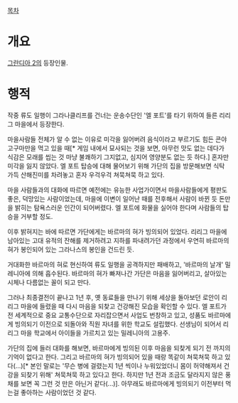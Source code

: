 [[목차]]
= 개요 =
[[그란디아 2]]의 등장인물.

= 행적 =
작중 류도 일행이 그라나클리프를 건너는 운송수단인 '엘 포트'를 타기 위하여 들른 리리그 마을에서 등장한다.

마을사람들 전체가 알 수 없는 이유로 미각을 잃어버려 음식이라고 부르기도 힘든 콘야 고구마만을 먹고 있을 때[* 게임 내에서 묘사되는 것을 보면, 아무런 맛도 없는 데다가 식감은 모래를 씹는 것 마냥 불쾌하기 그지없고, 심지어 영양분도 없는 듯 하다.] 혼자만 미각을 잃지 않았다. 엘 포트 탑승에 대해 물어보기 위해 가단의 집을 방문해보면 식탁 가득 산해진미를 차려놓고 혼자 우걱우걱 쳐묵쳐묵 하고 있다.

마을 사람들과의 대화에 따르면 예전에는 유능한 사업가이면서 마을사람들에게 평판도 좋은, 덕망있는 사람이었는데, 마을에 이변이 일어난 때를 전후해서 사람이 바뀐 듯 돈만을 밝히는 탐욕스러운 인간이 되어버렸다. 엘 포트에 화물을 실어야 한다며 사람들의 탑승을 거부할 정도.

이후 밝혀지는 바에 따르면 가단에게는 바르마의 혀가 빙의되어 있었다. 리리그 마을에 남아있는 고대 유적의 잔해를 제거하려고 지하를 파내려가던 과정에서 우연히 바르마의 혀가 봉인되어 있는 그라나스의 봉인을 건드린 듯.

거대화한 바르마의 혀로 현신하여 류도 일행을 공격하지만 패배하고, '바르마의 날개' 밀레니아에 의해 흡수된다. 바르마의 혀가 빠져나간 가단은 마음을 잃어버리고, 살아있는 시체나 다름없는 꼴이 되고 만다.

그러나 최종결전이 끝나고 1년 후, 옛 동료들을 만나기 위해 세상을 돌아보던 로안이 리리그 마을에 들렸을 때 다시 마음을 되찾고 건강해진 모습을 확인할 수 있다. 엘 포트가 전 세계적으로 중요 교통수단으로 자리잡으면서 사업도 번창하고 있고, 성품도 바르마에게 빙의되기 이전으로 되돌아와 직원 자녀를 위한 학교도 설립했다. 선생님이 되어서 리리그 마을 학교에서 아이들을 가르치고 있는 밀레니아의 고용주.

가단의 집에 들러 대화를 해보면, 바르마에게 빙의된 이후 마음을 되찾게 되기 전 까지의 기억이 없다고 한다. 그리고 바르마의 혀가 빙의되어 있을 때랑 똑같이 쳐묵쳐묵 하고 있다(...)[* 본인 말로는 '무슨 병에 걸렸는지 1년 씩이나 누워있었더니 몸이 허약해져서 건강을 되찾기 위해' 쳐묵쳐묵 하고 있다고 한다. 하지만 1년 전과 조금도 달라지지 않은 풍채를 보면 꼭 그런 것 만은 아닌거 같다(...)]. 아무래도 바르마에게 빙의되기 이전부터 먹는걸 좋아하는 사람이었던 것 같다.
